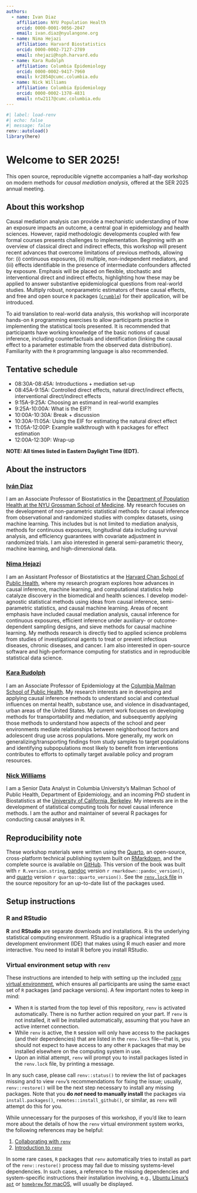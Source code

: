 ```yaml
---
authors:
  - name: Ivan Diaz
    affiliation: NYU Population Health
    orcid: 0000-0001-9056-2047
    email: ivan.diaz@nyulangone.org
  - name: Nima Hejazi
    affiliation: Harvard Biostatistics
    orcid: 0000-0002-7127-2789
    email: nhejazi@hsph.harvard.edu
  - name: Kara Rudolph
    affiliation: Columbia Epidemiology
    orcid: 0000-0002-9417-7960
    email: kr2854@cumc.columbia.edu
  - name: Nick Williams
    affiliation: Columbia Epidemiology
    orcid: 0000-0002-1378-4831
    email: ntw2117@cumc.columbia.edu
---
```


```r
#| label: load-renv
#| echo: false
#| message: false
renv::autoload()
library(here)
```

# Welcome to SER 2025! {.unnumbered}

This open source, reproducible vignette accompanies a half-day workshop on
modern methods for *causal mediation analysis*, offered at the SER 2025 annual
meeting.

## About this workshop {#about}

Causal mediation analysis can provide a mechanistic understanding of how an
exposure impacts an outcome, a central goal in epidemiology and health
sciences. However, rapid methodologic developments coupled with few formal
courses presents challenges to implementation. Beginning with an overview of
classical direct and indirect effects, this workshop will present recent
advances that overcome limitations of previous methods, allowing for: (i)
continuous exposures, (ii) multiple, non-independent mediators, and (iii)
effects identifiable in the presence of intermediate confounders affected by
exposure. Emphasis will be placed on flexible, stochastic and interventional
direct and indirect effects, highlighting how these may be applied to answer
substantive epidemiological questions from real-world studies. Multiply robust,
nonparametric estimators of these causal effects, and free and open source `R`
packages ([`crumble`](https://github.com/nt-williams/crumble)) for their
application, will be introduced.

To aid translation to real-world data analysis, this workshop will incorporate
hands-on `R` programming exercises to allow participants practice in
implementing the statistical tools presented. It is recommended that
participants have working knowledge of the basic notions of causal inference,
including counterfactuals and identification (linking the causal effect to a
parameter estimable from the observed data distribution). Familiarity with the
`R` programming language is also recommended.

## Tentative schedule {#schedule}

- 08:30A-08:45A: Introductions + mediation set-up <!-- Kara, 15 min-->
- 08:45A-9:15A: Controlled direct effects, natural direct/indirect effects, interventional direct/indirect effects <!-- Kara, 30--> <!-- * 10:00A-10:20A: Stochastic mediation estimands --> <!-- Nima, 15-->
- 9:15A-9:25A: Choosing an estimand in real-world examples <!-- Kara, 10-->
- 9:25A-10:00A: What is the EIF?! <!-- Ivan, 35-->
- 10:00A-10:30A: Break + discussion
- 10:30A-11:05A: Using the EIF for estimating the natural direct effect <!-- Ivan, 35-->
- 11:05A-12:00P: Example walkthrough with `R` packages for effect estimation <!-- Nima, 55-->
- 12:00A-12:30P: Wrap-up

**NOTE: All times listed in Eastern Daylight Time (EDT).**

## About the instructors {#instructors}

### [Iván Díaz](https://www.idiaz.xyz/) {.unnumbered}

I am an Associate Professor of Biostatistics in the [Department of Population
Health at the NYU Grossman School of
Medicine](https://med.nyu.edu/faculty/ivan-l-diaz). My research focuses on the
development of non-parametric statistical methods for causal inference from
observational and randomized studies with complex datasets, using machine
learning. This includes but is not limited to mediation analysis, methods for
continuous exposures, longitudinal data including survival analysis, and
efficiency guarantees with covariate adjustment in randomized trials. I am also
interested in general semi-parametric theory, machine learning, and
high-dimensional data.

### [Nima Hejazi](https://nimahejazi.org) {.unnumbered}

I am an Assistant Professor of Biostatistics at the [Harvard Chan School of
Public Health](https://www.hsph.harvard.edu/profile/nima-hejazi/), where my
research program explores how advances in causal inference, machine learning,
and computational statistics help catalyze discovery in the biomedical and
health sciences. I develop model-agnostic statistical methods using ideas from
causal inference, semi-parametric statistics, and causal machine learning.
Areas of recent emphasis have included causal mediation analysis, causal
inference for continuous exposures, efficient inference under auxiliary- or
outcome-dependent sampling designs, and sieve methods for causal machine
learning. My methods research is directly tied to applied science problems from
studies of investigational agents to treat or prevent infectious diseases,
chronic diseases, and cancer. I am also interested in open-source software and
high-performance computing for statistics and in reproducible statistical data
science.

### [Kara Rudolph](https://kararudolph.github.io/) {.unnumbered}

I am an Associate Professor of Epidemiology at the [Columbia Mailman School of
Public Health](https://www.publichealth.columbia.edu/profile/kara-rudolph-phd).
My research interests are in developing and applying causal inference methods
to understand social and contextual influences on mental health, substance use,
and violence in disadvantaged, urban areas of the United States. My current
work focuses on developing methods for transportability and mediation, and
subsequently applying those methods to understand how aspects of the school and
peer environments mediate relationships between neighborhood factors and
adolescent drug use across populations. More generally, my work on
generalizing/transporting findings from study samples to target populations and
identifying subpopulations most likely to benefit from interventions
contributes to efforts to optimally target available policy and program
resources.

### [Nick Williams](https://github.com/nt-williams) {.unnumbered}

I am a Senior Data Analyst in Columbia University’s Mailman School of Public
Health, Department of Epidemiology, and an incoming PhD student in
Biostatistics at the [University of California,
Berkeley](https://publichealth.berkeley.edu/academics/biostatistics). My
interests are in the development of statistical computing tools for novel
causal inference methods. I am the author and maintainer of several R packages
for conducting causal analyses in R.

## Reproducibility note {#repro}

These workshop materials were written using the [Quarto](https://quarto.org/),
an open-source, cross-platform technical publishing system built on
[RMarkdown](https://rmarkdown.rstudio.com/), and the complete source is
available on [GitHub](https://github.com/nhejazi/causal_mediation_workshops).
This version of the book was built with `r R.version.string`,
[pandoc](https://pandoc.org/) version `r rmarkdown::pandoc_version()`, and
[quarto](https://quarto.org/) version `r quarto::quarto_version()`. See the
[`renv.lock`
file](https://github.com/nhejazi/causal_mediation_workshops/blob/master/renv.lock)
in the source repository for an up-to-date list of the packages used.

## Setup instructions {#setup}

### R and RStudio

**R** and **RStudio** are separate downloads and installations. R is the
underlying statistical computing environment. RStudio is a graphical integrated
development environment (IDE) that makes using R much easier and more
interactive. You need to install R before you install RStudio.

### Virtual environment setup with `renv` {#renv}

These instructions are intended to help with setting up the included [`renv`
virtual environment](https://rstudio.github.io/renv/index.html), which ensures
all participants are using the same exact set of `R` packages (and package
versions). A few important notes to keep in mind:

- When `R` is started from the top level of this repository, `renv` is
  activated automatically. There is no further action required on your part. If
  `renv` is not installed, it will be installed automatically, assuming that you
  have an active internet connection.
- While `renv` is active, the `R` session will only have access to the packages
  (and their dependencies) that are listed in the `renv.lock` file---that is,
  you should not expect to have access to any other `R` packages that may be
  installed elsewhere on the computing system in use.
- Upon an initial attempt, `renv` will prompt you to install packages listed in
  the `renv.lock` file, by printing a message.

In any such case, please call `renv::status()` to review the list of packages
missing and to view `renv`'s recommendations for fixing the issue; usually,
`renv::restore()` will be the next step necessary to install any missing
packages. Note that you **do *not* need to manually install** the packages via
`install.packages()`, `remotes::install_github()`, or similar, as `renv` will
attempt do this for you.

While unnecessary for the purposes of this workshop, if you'd like to learn
more about the details of how the `renv` virtual environment system works, the
following references may be helpful:

1.  [Collaborating with `renv`](https://rstudio.github.io/renv/articles/collaborating.html)
2.  [Introduction to `renv`](https://rstudio.github.io/renv/articles/renv.html)

In some rare cases, `R` packages that `renv` automatically tries to install as
part of the `renv::restore()` process may fail due to missing systems-level
dependencies. In such cases, a reference to the missing dependencies and
system-specific instructions their installation involving, e.g., [Ubuntu
Linux's `apt`](http://manpages.ubuntu.com/manpages/bionic/man8/apt.8.html) or
[`homebrew` for macOS](https://brew.sh/), will usually be displayed.
